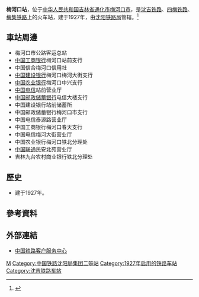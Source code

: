 {{Infobox China railway station
|车站名称 = 梅河口站
|图片 = 
|图片介绍 = 
|其他名称 = 
|车站拼音 = Meihekou
|英文名称 = Meihekou Railway Station
|车站代码 = 64301
|电报码 = MHL<ref>{{cite book|author=铁道部电子计算技术中心, 铁道部运输局|title=铁路车站站名代码表：TMIS使用|publisher=中国铁道出版社|location=北京|year=1998|isbn=9787113030995|pages=162}}</ref>
|拼音码 = MHK
|车站位置 = [[吉林省|吉林省]][[通化市|通化市]][[梅河口市|梅河口市]]
|坐标 = {{coord|42.532644|N|125.678639|E|display=inline,title}}
|归属 = [[沈阳铁路局|沈阳铁路局]][[梅河口车务段|梅河口车务段]]
|线路 = [[沈吉铁路|沈吉铁路]]、[[四梅铁路|四梅铁路]]、[[梅集铁路|梅集铁路]]
|车站等级 = [[二等站_(中铁)|二等站]]
|月台数目 = 
|站台面 = 
|股道数目 = 
|网站 = 
}}
'''梅河口站'''，位于[[中华人民共和国|中华人民共和国]][[吉林省|吉林省]][[通化市|通化市]][[梅河口市|梅河口市]]，是[[沈吉铁路|沈吉铁路]]、[[四梅铁路|四梅铁路]]、[[梅集铁路|梅集铁路]]上的火车站，建于1927年，由[[沈阳铁路局|沈阳铁路局]]管辖。<ref>{{Cite web |url=http://search.huochepiao.com/huochezhan/jieshao/751.htm |title=梅河口火车站介绍 |accessdate=2017-03-11 |archive-date=2017-03-12 |archive-url=https://web.archive.org/web/20170312061450/http://search.huochepiao.com/huochezhan/jieshao/751.htm |dead-url=no }}</ref>

==車站周邊==
* 梅河口市公路客运总站
* [[中国工商银行|中国工商银行]]梅河口站前支行
* 中国信合梅河口信用社
* [[中国建设银行|中国建设银行]]梅河口梅河大街支行
* [[中国农业银行|中国农业银行]]梅河口中兴支行
* [[中国电信|中国电信]]站前营业厅
* [[中国邮政储蓄银行|中国邮政储蓄银行]]电信大楼支行
* 中国建设银行站前储蓄所
* 中国邮政储蓄银行梅河口市支行
* 中国电信泰源路营业厅
* 中国工商银行梅河口春天支行
* 中国电信梅河大街营业厅
* 中国农业银行梅河口铁北分理处
* [[中国联通|中国联通]]民安北苑营业厅
* 吉林九台农村商业银行铁北分理处

==歷史==
* 建于1927年。
==參考資料==
{{reflist}}
==外部連結==
* [http://www.12306.cn/mormhweb/ 中国铁路客户服务中心] {{Wayback|url=http://www.12306.cn/mormhweb/ |date=20180205163941 }}
{{China-rail-stub}}
{{沈吉铁路}}
{{四梅铁路}}
{{梅集铁路}}
[[Category:通化市铁路车站|M]]
[[Category:中国铁路沈阳局集团二等站|Category:中国铁路沈阳局集团二等站]]
[[Category:1927年启用的铁路车站|Category:1927年启用的铁路车站]]
[[Category:沈吉铁路车站|Category:沈吉铁路车站]]